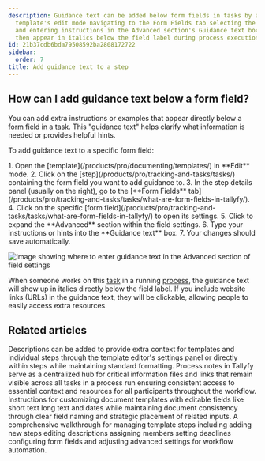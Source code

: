 ```yaml
---
description: Guidance text can be added below form fields in tasks by accessing the
  template's edit mode navigating to the Form Fields tab selecting the specific field
  and entering instructions in the Advanced section's Guidance text box which will
  then appear in italics below the field label during process execution.
id: 21b37cdb6bda79508592ba2808172722
sidebar:
  order: 7
title: Add guidance text to a step
---
```



## How can I add guidance text below a form field?

You can add extra instructions or examples that appear directly below a [form field](/products/pro/tracking-and-tasks/tasks/what-are-form-fields-in-tallyfy/) in a [task](/products/pro/tracking-and-tasks/tasks/). This "guidance text" helps clarify what information is needed or provides helpful hints.

To add guidance text to a specific form field:

<Steps>
1. Open the [template](/products/pro/documenting/templates/) in **Edit** mode.
2. Click on the [step](/products/pro/tracking-and-tasks/tasks/) containing the form field you want to add guidance to.
3. In the step details panel (usually on the right), go to the [**Form Fields** tab](/products/pro/tracking-and-tasks/tasks/what-are-form-fields-in-tallyfy/).
4. Click on the specific [form field](/products/pro/tracking-and-tasks/tasks/what-are-form-fields-in-tallyfy/) to open its settings.
5. Click to expand the **Advanced** section within the field settings.
6. Type your instructions or hints into the **Guidance text** box.
7. Your changes should save automatically.
</Steps>

![Image showing where to enter guidance text in the Advanced section of field settings](https://screenshots.tallyfy.com/tallyfy%2Fpro%2Fdesktop-light-add-guidance-text.png)

When someone works on this [task](/products/pro/tracking-and-tasks/tasks/) in a running [process](/products/pro/tracking-and-tasks/processes/), the guidance text will show up in italics directly below the field label. If you include website links (URLs) in the guidance text, they will be clickable, allowing people to easily access extra resources.


## Related articles
<CardGrid>
<LinkTitleCard header="<b>Edit Templates > Add a description to a template</b>" href="/products/pro/documenting/templates/edit-templates/add-description/" > Descriptions can be added to provide extra context for templates and individual steps through the template editor's settings panel or directly within steps while maintaining standard formatting. </LinkTitleCard>
<LinkTitleCard header="<b>Edit Processes > Add process notes</b>" href="/products/pro/tracking-and-tasks/processes/edit-processes/how-to-add-process-notes/" > Process notes in Tallyfy serve as a centralized hub for critical information files and links that remain visible across all tasks in a process run ensuring consistent access to essential context and resources for all participants throughout the workflow. </LinkTitleCard>
<LinkTitleCard header="<b>Documents > Add fields to document templates</b>" href="/products/pro/documenting/documents/how-can-i-add-editable-fields-to-my-tallyfy-documents/" > Instructions for customizing document templates with editable fields like short text long text and dates while maintaining document consistency through clear field naming and strategic placement of related inputs. </LinkTitleCard>
<LinkTitleCard header="<b>Edit Templates > Edit steps</b>" href="/products/pro/documenting/templates/edit-templates/edit-steps/" > A comprehensive walkthrough for managing template steps including adding new steps editing descriptions assigning members setting deadlines configuring form fields and adjusting advanced settings for workflow automation. </LinkTitleCard>
</CardGrid>